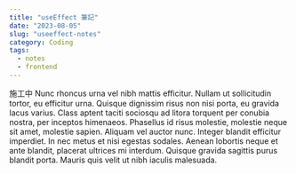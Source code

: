 ```yaml
---
title: "useEffect 筆記"
date: "2023-08-05"
slug: "useeffect-notes"
category: Coding
tags:
  - notes
  - frontend
---
```


施工中
Nunc rhoncus urna vel nibh mattis efficitur. Nullam ut sollicitudin tortor, eu efficitur urna. Quisque dignissim risus non nisi porta, eu gravida lacus varius. Class aptent taciti sociosqu ad litora torquent per conubia nostra, per inceptos himenaeos. Phasellus id risus molestie, molestie neque sit amet, molestie sapien. Aliquam vel auctor nunc. Integer blandit efficitur imperdiet. In nec metus et nisi egestas sodales. Aenean lobortis neque et ante blandit, placerat ultrices mi interdum. Quisque gravida sagittis purus blandit porta. Mauris quis velit ut nibh iaculis malesuada.
